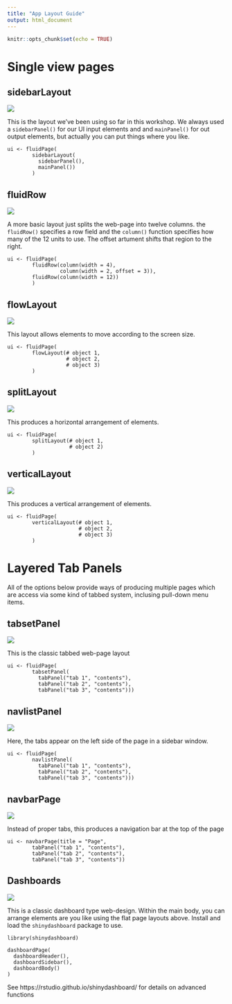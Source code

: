 ```yaml
---
title: "App Layout Guide"
output: html_document
---
```


```r
knitr::opts_chunk$set(echo = TRUE)
```

# Single view pages

## sidebarLayout

![](sidebar.png) 

This is the layout we've been using so far in this workshop. We always used a `sidebarPanel()` for our UI input elements and and `mainPanel()` for out output elements, but actually you can put things where you like.

```
ui <- fluidPage(
        sidebarLayout(
          sidebarPanel(),
          mainPanel())
        )
```

## fluidRow

![](fluidrow.png) 

A more basic layout just splits the web-page into twelve columns. the `fluidRow()` specifies a row field and the `column()` function specifies how many of the 12 units to use. The offset artument shifts that region to the right.

```
ui <- fluidPage(
        fluidRow(column(width = 4),
                 column(width = 2, offset = 3)),
        fluidRow(column(width = 12))
        )
```

## flowLayout

![](rowlayout.png) 

This layout allows elements to move according to the screen size.

```
ui <- fluidPage(
        flowLayout(# object 1,
                   # object 2,
                   # object 3)
        )
```


## splitLayout

![](splitlayout.png) 

This produces a horizontal arrangement of elements.

```
ui <- fluidPage(
        splitLayout(# object 1,
                    # object 2)
        )
```

## verticalLayout

![](verticallayout.png) 

This produces a vertical arrangement of elements.


```
ui <- fluidPage(
        verticalLayout(# object 1,
                       # object 2,
                       # object 3)
        )
```


# Layered Tab Panels

All of the options below provide ways of producing multiple pages which are access via some kind of tabbed system, inclusing pull-down menu items.

## tabsetPanel

![](tabsetpanel.png) 

This is the classic tabbed web-page layout

```
ui <- fluidPage(
        tabsetPanel(
          tabPanel("tab 1", "contents"),
          tabPanel("tab 2", "contents"),
          tabPanel("tab 3", "contents")))
```

## navlistPanel

![](navlistpanel.png) 

Here, the tabs appear on the left side of the page in a sidebar window.

```
ui <- fluidPage(
        navlistPanel(
          tabPanel("tab 1", "contents"),
          tabPanel("tab 2", "contents"),
          tabPanel("tab 3", "contents")))
```

## navbarPage

![](navbarPage.png) 

Instead of proper tabs, this produces a navigation bar at the top of the page

```
ui <- navbarPage(title = "Page",
        tabPanel("tab 1", "contents"),
        tabPanel("tab 2", "contents"),
        tabPanel("tab 3", "contents"))
```

## Dashboards

![](dashboard.png) 

This is a classic dashboard type web-design. Within the main body, you can arrange elements are you like using the flat page layouts above. Install and load the `shinydashboard` package to use.

```
library(shinydashboard)

dashboardPage(
  dashboardHeader(),
  dashboardSidebar(),
  dashboardBody()
)
```

See https://rstudio.github.io/shinydashboard/ for details on advanced functions
